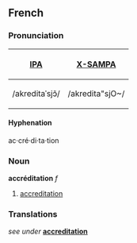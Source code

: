 ==French==
===Pronunciation===
{| border=1 cellpadding=5
! [[w:IPA|IPA]] !! [[w:X-SAMPA|X-SAMPA]]
|-
| /akreditaˈsjɔ̃/ || /akredita"sjO~/
|}

====Hyphenation====
ac·cré·di·ta·tion

===Noun===
'''accréditation''' ''f''
# [[accreditation]]

===Translations===
''see under'' '''[[accreditation]]'''